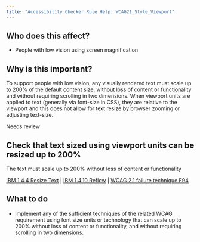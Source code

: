 ```yaml
---
title: "Accessibility Checker Rule Help: WCAG21_Style_Viewport"
---
```


<div className="toolHelp">
<Row>
<Column colLg={5} colMd={3} colSm={4} className="toolLeft">

## Who does this affect?

* People with low vision using screen magnification

## Why is this important?

To support people with low vision, any visually rendered text must scale up to 200% of the default content size, without loss of content or functionality and without requiring scrolling in two dimensions. When viewport units are applied to text (generally via font-size in CSS), they are relative to the viewport and this does not allow for text resize by browser zooming or adjusting text-size.

</Column>
<Column colLg={11} colMd={5} colSm={4} className="toolMain">

<div id="locLevel" className="level-violation">Needs review</div>

## Check that text sized using viewport units can be resized up to 200%
The text must scale up to 200% without loss of content or functionality

[IBM 1.4.4 Resize Text](https://www.ibm.com/able/guidelines/ci162/resize_text.html) | [IBM 1.4.10 Reflow](https://www.ibm.com/able/guidelines/ci162/reflow_71.html) | [WCAG 2.1 failure technique F94](https://www.w3.org/WAI/WCAG21/Techniques/failures/F94)

<div id="locSnippet"></div>

## What to do

* Implement any of the sufficient techniques of the related WCAG requirement using font size units or technology that can scale up to 200% without loss of content or functionality, and without requiring scrolling in two dimensions.


</Column>
</Row>
</div>
